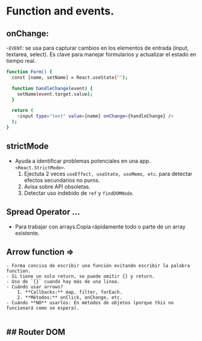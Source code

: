 # Function and events.
## onChange:
-`EVENT`:  se usa para capturar cambios en los elementos de entrada (input, textarea, select). Es clave para manejar formularios y actualizar el estado en tiempo real.
``` bash
function Form() {
  const [name, setName] = React.useState("");

  function handleChange(event) {
    setName(event.target.value);
  }

  return (
    <input type="text" value={name} onChange={handleChange} />
  );
}
```
## strictMode
- Ayuda a identificar problemas potenciales en una app. `<React.StrictMode>`. 
    1. Ejectuta 2 veces `useEffect, useState, useMemo, etc`. para detectar efectos secundarios no puros.
    2. Avisa sobre API obsoletas.
    3. Detectar uso indebido de `ref` y `findDOMNode`.

## Spread Operator ... 
- Para trabajar con arrays.Copia rápidamente todo o parte de un array existente.

## Arrow function =>
    - Forma concisa de escribir una función evitando escribir la palabra function.
    - Si tiene un solo return, se puede omitir {} y return.
    - Uso de `{}` cuando hay más de una linea.
    - Cuándo usar arrows?
        1. **Callbacks:** map, filter, forEach.
        2. **Métodos:** onClick, onChange, etc.
    - Cuándo **NO** usarlos: En métodos de objetos (porque this no funcionará como se espera).
        
## Router DOM
- 